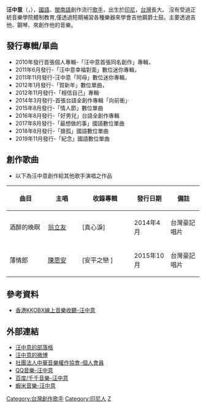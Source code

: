 {{notability unreferenced|time=2021-06-01}}
{{BLP unsourced|time=2021-09-04T02:53:44+00:00}}
{{藝人| 姓名 = 汪中意| 類型 = 男歌手| 圖片 =| 圖片簡介 = | 出生日期 = {{birth_date_and_age|1972|11|02}}| 出生地點 = [[印尼|印尼]]| 職業 = 填詞人、作曲家、歌手、製作人| 語言 = [[國語|國語]]、[[閩南語|閩南語]]| 音樂類型 = [[Pop|Pop]]、[[Rap|Rap]]、[[R&B|R&B]]| 演奏樂器 = [[鋼琴|鋼琴]]、[[吉他|吉他]]、[[爵士鼓|爵士鼓]]|  唱片公司 =  [[好鍾意音樂製作有限公司|好鍾意音樂製作有限公司]]| 經紀公司 =  [[好鍾意音樂製作有限公司|好鍾意音樂製作有限公司]]| 網站 = [http://www.facebook.com/pages/%E6%B1%AA%E4%B8%AD%E6%84%8F/154462127918624]}}
'''汪中意'''（{{lang|en|Chang Yi Wang}}，{{bd|1972年|11月2日|catIdx=}}），[[國語|國語]]、[[閩南語|閩南語]]創作流行[[歌手|歌手]]，出生於[[印尼|印尼]]，[[台灣|台灣]]長大。
沒有受過正統音樂學院體制教育,僅透過短期補習各種樂器來學會吉他鋼爵士鼓。主要透過吉他、鋼琴、來創作他的音樂。

==發行專輯/單曲==

*2010年發行首張個人專輯-「汪中意首張同名創作」專輯，
*2011年6月發行-「汪中意幸福對面」數位迷你專輯，
*2011年11月發行-汪中意「阿母」數位迷你專輯，
*2012年1月發行-「賀新年」數位單曲，
*2012年11月發行-「相信自己」專輯‧
*2014年3月發行-首張台語全創作專輯「向前衝」‧
*2015年8月發行-「情人節」數位單曲
*2016年8月發行-「好男兒」台語全創作專輯
*2017年8月發行-「最想做的事」國語數位單曲
*2018年8月發行-「搶孤」國語數位單曲
*2019年11月發行-「紀念」國語數位單曲

==創作歌曲==
*以下為汪中意創作給其他歌手演唱之作品

{| class="wikitable" width="85%"
|- 
! width=140px | 曲目
! width=120px | 主唱
! width=200px | 收錄專輯
! width=110px | 發行日期
! width=110px | 備註
|-
| 酒醉的晚瞑
| [[翁立友|翁立友]]
| [真心淚]
| 2014年4月
| 台灣豪記唱片
|-
| 薄情郎
| [[陳思安|陳思安]]
| [安平之戀  ]
| 2015年10月
| 台灣豪記唱片
|}

==參考資料==

*[http://www.kkbox.com/hk/tc/search.php?search=mix&word=%E6%B1%AA%E4%B8%AD%E6%84%8F  香港KKOBX線上音樂收聽-汪中意] {{Wayback|url=http://www.kkbox.com/hk/tc/search.php?search=mix&word=%E6%B1%AA%E4%B8%AD%E6%84%8F |date=20160307050735 }}

==外部連結==

*[http://www.wretch.cc/blog/sadaxa/2769889/ 汪中意的部落格]
*[http://weibo.com/1727768710/ 汪中意的微博]
*[https://archive.is/20121222035915/http://www.must.org.tw/left_fun/our_members.asp?swf=top_00/ 社團法人中華音樂權作協會-個人會員]
*[https://y.qq.com/n/yqq/singer/000DOFyl21lwuf.html#tab=album&/ QQ音樂-汪中意] {{Wayback|url=https://y.qq.com/n/yqq/singer/000DOFyl21lwuf.html#tab=album&/ |date=20180924070440 }}
*[https://web.archive.org/web/20180815164437/http://music.taihe.com/artist/88030129/ 百度/千千音樂-汪中意]
*[https://www.xiami.com/artist/bl6tb4b52?spm=0.0.0.0.j1XlS3/ 蝦米音樂-汪中意]

[[Category:台灣創作歌手|Category:台灣創作歌手]]
[[Category:印尼人|Category:印尼人]]
[[Category:汪姓|Z]]
